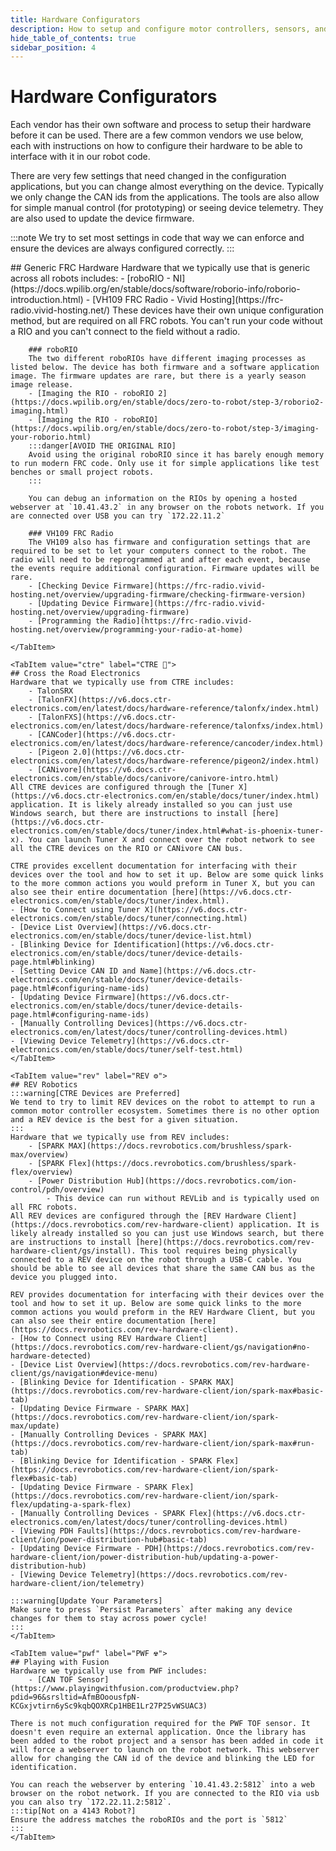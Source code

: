 ```yaml
---
title: Hardware Configurators
description: How to setup and configure motor controllers, sensors, and other hardware for an FRC robot.
hide_table_of_contents: true
sidebar_position: 4
---
```



# Hardware Configurators
Each vendor has their own software and process to setup their hardware before it can be used. There are a few common vendors we use below, each with instructions on how to configure their hardware to be able to interface with it in our robot code.

There are very few settings that need changed in the configuration applications, but you can change almost everything on the device. Typically we only change the CAN ids from the applications. The tools are also allow for simple manual control (for prototyping) or seeing device telemetry. They are also used to update the device firmware.

:::note
We try to set most settings in code that way we can enforce and ensure the devices are always configured correctly.
:::

<Tabs>
    <TabItem value="general" label="General 🧰" default>
    ## Generic FRC Hardware
    Hardware that we typically use that is generic across all robots includes:
        - [roboRIO - NI](https://docs.wpilib.org/en/stable/docs/software/roborio-info/roborio-introduction.html)
        - [VH109 FRC Radio - Vivid Hosting](https://frc-radio.vivid-hosting.net/)
        These devices have their own unique configuration method, but are required on all FRC robots. You can't run your code without a RIO and you can't connect to the field without a radio.

        ### roboRIO
        The two different roboRIOs have different imaging processes as listed below. The device has both firmware and a software application image. The firmware updates are rare, but there is a yearly season image release.
        - [Imaging the RIO - roboRIO 2](https://docs.wpilib.org/en/stable/docs/zero-to-robot/step-3/roborio2-imaging.html)
        - [Imaging the RIO - roboRIO](https://docs.wpilib.org/en/stable/docs/zero-to-robot/step-3/imaging-your-roborio.html)
        :::danger[AVOID THE ORIGINAL RIO]
        Avoid using the original roboRIO since it has barely enough memory to run modern FRC code. Only use it for simple applications like test benches or small project robots.
        :::

        You can debug an information on the RIOs by opening a hosted webserver at `10.41.43.2` in any browser on the robots network. If you are connected over USB you can try `172.22.11.2`

        ### VH109 FRC Radio
        The VH109 also has firmware and configuration settings that are required to be set to let your computers connect to the robot. The radio will need to be reprogrammed at and after each event, because the events require additional configuration. Firmware updates will be rare.
        - [Checking Device Firmware](https://frc-radio.vivid-hosting.net/overview/upgrading-firmware/checking-firmware-version)
        - [Updating Device Firmware](https://frc-radio.vivid-hosting.net/overview/upgrading-firmware)
        - [Programming the Radio](https://frc-radio.vivid-hosting.net/overview/programming-your-radio-at-home)

    </TabItem>

    <TabItem value="ctre" label="CTRE 🐔">
    ## Cross the Road Electronics
    Hardware that we typically use from CTRE includes:
        - TalonSRX
        - [TalonFX](https://v6.docs.ctr-electronics.com/en/latest/docs/hardware-reference/talonfx/index.html)
        - [TalonFXS](https://v6.docs.ctr-electronics.com/en/latest/docs/hardware-reference/talonfxs/index.html)
        - [CANCoder](https://v6.docs.ctr-electronics.com/en/latest/docs/hardware-reference/cancoder/index.html)
        - [Pigeon 2.0](https://v6.docs.ctr-electronics.com/en/latest/docs/hardware-reference/pigeon2/index.html)
        - [CANivore](https://v6.docs.ctr-electronics.com/en/stable/docs/canivore/canivore-intro.html)
    All CTRE devices are configured through the [Tuner X](https://v6.docs.ctr-electronics.com/en/stable/docs/tuner/index.html) application. It is likely already installed so you can just use Windows search, but there are instructions to install [here](https://v6.docs.ctr-electronics.com/en/stable/docs/tuner/index.html#what-is-phoenix-tuner-x). You can launch Tuner X and connect over the robot network to see all the CTRE devices on the RIO or CANivore CAN bus.

    CTRE provides excellent documentation for interfacing with their devices over the tool and how to set it up. Below are some quick links to the more common actions you would preform in Tuner X, but you can also see their entire documentation [here](https://v6.docs.ctr-electronics.com/en/stable/docs/tuner/index.html).
    - [How to Connect using Tuner X](https://v6.docs.ctr-electronics.com/en/stable/docs/tuner/connecting.html)
    - [Device List Overview](https://v6.docs.ctr-electronics.com/en/stable/docs/tuner/device-list.html)
    - [Blinking Device for Identification](https://v6.docs.ctr-electronics.com/en/stable/docs/tuner/device-details-page.html#blinking)
    - [Setting Device CAN ID and Name](https://v6.docs.ctr-electronics.com/en/stable/docs/tuner/device-details-page.html#configuring-name-ids)
    - [Updating Device Firmware](https://v6.docs.ctr-electronics.com/en/stable/docs/tuner/device-details-page.html#configuring-name-ids)
    - [Manually Controlling Devices](https://v6.docs.ctr-electronics.com/en/latest/docs/tuner/controlling-devices.html)
    - [Viewing Device Telemetry](https://v6.docs.ctr-electronics.com/en/stable/docs/tuner/self-test.html)
    </TabItem>

    <TabItem value="rev" label="REV ⚙️">
    ## REV Robotics
    :::warning[CTRE Devices are Preferred]
    We tend to try to limit REV devices on the robot to attempt to run a common motor controller ecosystem. Sometimes there is no other option and a REV device is the best for a given situation.
    :::
    Hardware that we typically use from REV includes:
        - [SPARK MAX](https://docs.revrobotics.com/brushless/spark-max/overview)
        - [SPARK Flex](https://docs.revrobotics.com/brushless/spark-flex/overview)
        - [Power Distribution Hub](https://docs.revrobotics.com/ion-control/pdh/overview)
            - This device can run without REVLib and is typically used on all FRC robots.
    All REV devices are configured through the [REV Hardware Client](https://docs.revrobotics.com/rev-hardware-client) application. It is likely already installed so you can just use Windows search, but there are instructions to install [here](https://docs.revrobotics.com/rev-hardware-client/gs/install). This tool requires being physically connected to a REV device on the robot through a USB-C cable. You should be able to see all devices that share the same CAN bus as the device you plugged into.

    REV provides documentation for interfacing with their devices over the tool and how to set it up. Below are some quick links to the more common actions you would preform in the REV Hardware Client, but you can also see their entire documentation [here](https://docs.revrobotics.com/rev-hardware-client).
    - [How to Connect using REV Hardware Client](https://docs.revrobotics.com/rev-hardware-client/gs/navigation#no-hardware-detected)
    - [Device List Overview](https://docs.revrobotics.com/rev-hardware-client/gs/navigation#device-menu)
    - [Blinking Device for Identification - SPARK MAX](https://docs.revrobotics.com/rev-hardware-client/ion/spark-max#basic-tab)
    - [Updating Device Firmware - SPARK MAX](https://docs.revrobotics.com/rev-hardware-client/ion/spark-max/update)
    - [Manually Controlling Devices - SPARK MAX](https://docs.revrobotics.com/rev-hardware-client/ion/spark-max#run-tab)
    - [Blinking Device for Identification - SPARK Flex](https://docs.revrobotics.com/rev-hardware-client/ion/spark-flex#basic-tab)
    - [Updating Device Firmware - SPARK Flex](https://docs.revrobotics.com/rev-hardware-client/ion/spark-flex/updating-a-spark-flex)
    - [Manually Controlling Devices - SPARK Flex](https://v6.docs.ctr-electronics.com/en/latest/docs/tuner/controlling-devices.html)
    - [Viewing PDH Faults](https://docs.revrobotics.com/rev-hardware-client/ion/power-distribution-hub#basic-tab)
    - [Updating Device Firmware - PDH](https://docs.revrobotics.com/rev-hardware-client/ion/power-distribution-hub/updating-a-power-distribution-hub)
    - [Viewing Device Telemetry](https://docs.revrobotics.com/rev-hardware-client/ion/telemetry)

    :::warning[Update Your Parameters]
    Make sure to press `Persist Parameters` after making any device changes for them to stay across power cycle!
    :::
    </TabItem>

    <TabItem value="pwf" label="PWF ☢️">
    ## Playing with Fusion
    Hardware we typically use from PWF includes:
        - [CAN TOF Sensor](https://www.playingwithfusion.com/productview.php?pdid=96&srsltid=AfmBOoousfpN-KCGxjvtirn6ySc9kqbQOXRCp1HBE1Lr27P25vWSUAC3)

    There is not much configuration required for the PWF TOF sensor. It doesn't even require an external application. Once the library has been added to the robot project and a sensor has been added in code it will force a webserver to launch on the robot network. This webserver allow for changing the CAN id of the device and blinking the LED for identification.

    You can reach the webserver by entering `10.41.43.2:5812` into a web browser on the robot network. If you are connected to the RIO via usb you can also try `172.22.11.2:5812`.
    :::tip[Not on a 4143 Robot?]
    Ensure the address matches the roboRIOs and the port is `5812`
    :::
    </TabItem>
</Tabs>